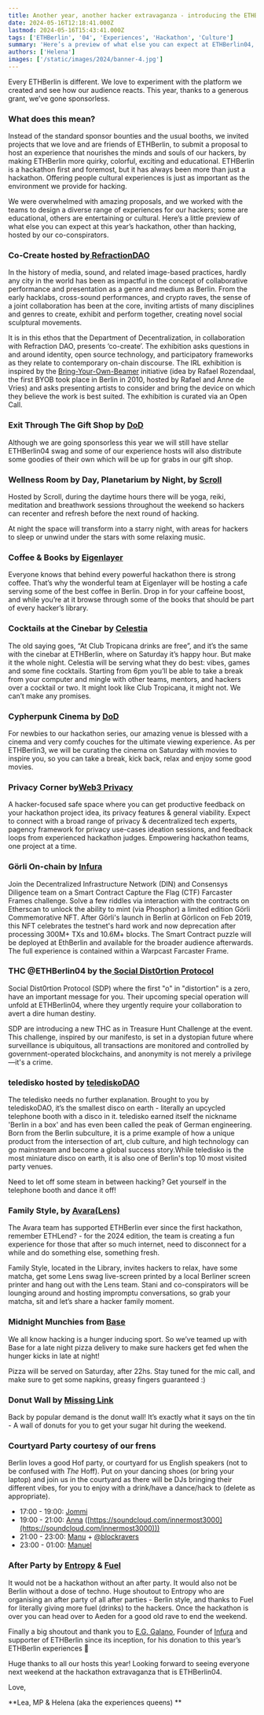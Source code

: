 ```yaml
---
title: Another year, another hacker extravaganza - introducing the ETHBerlin04 experiences
date: 2024-05-16T12:18:41.000Z
lastmod: 2024-05-16T15:43:41.000Z
tags: ['ETHBerlin', '04', 'Experiences', 'Hackathon', 'Culture']
summary: 'Here’s a preview of what else you can expect at ETHBerlin04, other than hacking, hosted by our co-conspirators.'
authors: ['Helena']
images: ['/static/images/2024/banner-4.jpg']
---
```


Every ETHBerlin is different. We love to experiment with the platform we created and see how our audience reacts. This year, thanks to a generous grant, we’ve gone sponsorless.

### What does this mean?

Instead of the standard sponsor bounties and the usual booths, we invited projects that we love and are friends of ETHBerlin, to submit a proposal to host an experience that nourishes the minds and souls of our hackers, by making ETHBerlin more quirky, colorful, exciting and educational. ETHBerlin is a hackathon first and foremost, but it has always been more than just a hackathon. Offering people cultural experiences is just as important as the environment we provide for hacking.

We were overwhelmed with amazing proposals, and we worked with the teams to design a diverse range of experiences for our hackers; some are educational, others are entertaining or cultural. Here’s a little preview of what else you can expect at this year’s hackathon, other than hacking, hosted by our co-conspirators.

### Co-Create hosted by[ RefractionDAO](https://www.refractionfestival.com/)

In the history of media, sound, and related image-based practices, hardly any city in the world has been as impactful in the concept of collaborative performance and presentation as a genre and medium as Berlin. From the early hacklabs, cross-sound performances, and crypto raves, the sense of a joint collaboration has been at the core, inviting artists of many disciplines and genres to create, exhibit and perform together, creating novel social sculptural movements.

It is in this ethos that the Department of Decentralization, in collaboration with Refraction DAO, presents ‘co-create’. The exhibition asks questions in and around identity, open source technology, and participatory frameworks as they relate to contemporary on-chain discourse. The IRL exhibition is inspired by the [Bring-Your-Own-Beamer](https://www.byobworldwide.com/) initiative (idea by Rafael Rozendaal, the first BYOB took place in Berlin in 2010, hosted by Rafael and Anne de Vries) and asks presenting artists to consider and bring the device on which they believe the work is best suited. The exhibition is curated via an Open Call.

### Exit Through The Gift Shop by [DoD](https://dod.ngo/)

Although we are going sponsorless this year we will still have stellar ETHBerlin04 swag and some of our experience hosts will also distribute some goodies of their own which will be up for grabs in our gift shop.

### Wellness Room by Day, Planetarium by Night, by [Scroll](https://scroll.io/)

Hosted by Scroll, during the daytime hours there will be yoga, reiki, meditation and breathwork sessions throughout the weekend so hackers can recenter and refresh before the next round of hacking.

At night the space will transform into a starry night, with areas for hackers to sleep or unwind under the stars with some relaxing music.

### Coffee & Books by [Eigenlayer](https://www.eigenlayer.xyz/)

Everyone knows that behind every powerful hackathon there is strong coffee. That’s why the wonderful team at Eigenlayer will be hosting a cafe serving some of the best coffee in Berlin. Drop in for your caffeine boost, and while you’re at it browse through some of the books that should be part of every hacker’s library.

### Cocktails at the Cinebar by [Celestia](https://celestia.org/)

The old saying goes, “At Club Tropicana drinks are free”, and it’s the same with the cinebar at ETHBerlin, where on Saturday it’s happy hour. But make it the whole night. Celestia will be serving what they do best: vibes, games and some fine cocktails. Starting from 6pm you’ll be able to take a break from your computer and mingle with other teams, mentors, and hackers over a cocktail or two. It might look like Club Tropicana, it might not. We can’t make any promises.

### Cypherpunk Cinema by [DoD](https://dod.ngo/)

For newbies to our hackathon series, our amazing venue is blessed with a cinema and very comfy couches for the ultimate viewing experience. As per ETHBerlin3, we will be curating the cinema on Saturday with movies to inspire you, so you can take a break, kick back, relax and enjoy some good movies.

### Privacy Corner by[Web3 Privacy](https://github.com/web3privacy/web3privacy?tab=readme-ov-file)

A hacker-focused safe space where you can get productive feedback on your hackathon project idea, its privacy features & general viability. Expect to connect with a broad range of privacy & decentralized tech experts, pagency framework for privacy use-cases ideation sessions, and feedback loops from experienced hackathon judges. Empowering hackathon teams, one project at a time.

### Görli On-chain by [Infura](https://www.infura.io/)

Join the Decentralized Infrastructure Network (DIN) and Consensys Diligence team on a Smart Contract Capture the Flag (CTF) Farcaster Frames challenge. Solve a few riddles via interaction with the contracts on Etherscan to unlock the ability to mint (via Phosphor) a limited edition Görli Commemorative NFT. After Görli's launch in Berlin at Görlicon on Feb 2019, this NFT celebrates the testnet's hard work and now deprecation after processing 300M+ TXs and 10.6M+ blocks. The Smart Contract puzzle will be deployed at EthBerlin and available for the broader audience afterwards. The full experience is contained within a Warpcast Farcaster Frame.

### THC @ETHBerlin04 by the[ Social Dist0rtion Protocol](https://www.dist0rtion.com/)

Social Dist0rtion Protocol (SDP) where the first "o" in "distortion" is a zero, have an important message for you. Their upcoming special operation will unfold at ETHBerlin04, where they urgently require your collaboration to avert a dire human destiny.

SDP are introducing a new THC as in Treasure Hunt Challenge at the event. This challenge, inspired by our manifesto, is set in a dystopian future where surveillance is ubiquitous, all transactions are monitored and controlled by government-operated blockchains, and anonymity is not merely a privilege—it's a crime.

### teledisko hosted by [telediskoDAO](https://www.teledisko.com/)

The teledisko needs no further explanation. Brought to you by telediskoDAO, it’s the smallest disco on earth - literally an upcycled telephone booth with a disco in it. teledisko earned itself the nickname 'Berlin in a box' and has even been called the peak of German engineering. Born from the Berlin subculture, it is a prime example of how a unique product from the intersection of art, club culture, and high technology can go mainstream and become a global success story.​ While teledisko is the most miniature disco on earth, it is also one of Berlin's top 10 most visited party venues.

Need to let off some steam in between hacking? Get yourself in the telephone booth and dance it off!

### Family Style, by [Avara](https://twitter.com/avara)[(Lens)](https://twitter.com/LensProtocol)

The Avara team has supported ETHBerlin ever since the first hackathon, remember ETHLend? - for the 2024 edition, the team is creating a fun experience for those that after so much internet, need to disconnect for a while and do something else, something fresh.

Family Style, located in the Library, invites hackers to relax, have some matcha, get some Lens swag live-screen printed by a local Berliner screen printer and hang out with the Lens team. Stani and co-conspirators will be lounging around and hosting impromptu conversations, so grab your matcha, sit and let’s share a hacker family moment.

### Midnight Munchies from [Base ](https://www.base.org/)

We all know hacking is a hunger inducing sport. So we’ve teamed up with Base for a late night pizza delivery to make sure hackers get fed when the hunger kicks in late at night!

Pizza will be served on Saturday, after 22hs. Stay tuned for the mic call, and make sure to get some napkins, greasy fingers guaranteed :)

### Donut Wall by [Missing Link](https://missing-link.io/)

Back by popular demand is the donut wall! It’s exactly what it says on the tin - A wall of donuts for you to get your sugar hit during the weekend.

### Courtyard Party courtesy of our frens

Berlin loves a good Hof party, or courtyard for us English speakers (not to be confused with _The_ Hoff). Put on your dancing shoes (or bring your laptop) and join us in the courtyard as there will be DJs bringing their different vibes, for you to enjoy with a drink/have a dance/hack to (delete as appropriate).

- 17:00 - 19:00: [Jommi](https://twitter.com/joakimhi)
- 19:00 - 21:00: [Anna](https://twitter.com/annmehr) ([https://soundcloud.com/innermost3000](https://soundcloud.com/innermost3000)))
- 21:00 - 23:00: [Manu](https://twitter.com/ManuAlzuru) + [@blockravers](https://twitter.com/blockravers)
- 23:00 - 01:00: [Manuel](https://soundcloud.com/umcharra)

### After Party by [Entropy](https://entropy.xyz/) & [Fuel ](https://fuel.network/)

It would not be a hackathon without an after party. It would also not be Berlin without a dose of techno. Huge shoutout to Entropy who are organising an after party of all after parties - Berlin style, and thanks to Fuel for literally giving more fuel (drinks) to the hackers. Once the hackathon is over you can head over to Aeden for a good old rave to end the weekend.

Finally a big shoutout and thank you to [E.G. Galano](https://twitter.com/egalano), Founder of [Infura](https://www.infura.io/) and supporter of ETHBerlin since its inception, for his donation to this year’s ETHBerlin experiences 💛

Huge thanks to all our hosts this year! Looking forward to seeing everyone next weekend at the hackathon extravaganza that is ETHBerlin04.

Love,

**Lea, MP & Helena (aka the experiences queens) **
